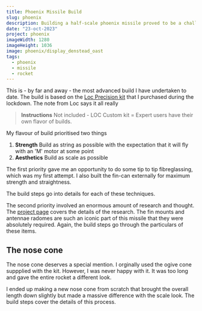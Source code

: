 ```yaml
---
title: Phoenix Missile Build
slug: phoenix
description: Building a half-scale phoenix missile proved to be a challenge.
date: "23-oct-2023"
project: phoenix
imageWidth: 1280
imageHeight: 1036
image: phoenix/display_denstead_oast
tags:
  - phoenix
  - missile
  - rocket
---
```

This is - by far and away - the most advanced build I have undertaken to date.
The build is based on the
[Loc Precision kit](https://locprecision.com/collections/rockets-7-675-diameter/products/phoenix-75)
that I purchased during the lockdown. The note from Loc says it all really

> **Instructions** Not included - LOC Custom kit = Expert users have their own flavor of builds.

My flavour of build prioritised two things

1. **Strength** Build as string as possible with the expectation that it will
fly with an 'M' motor at some point
2. **Aesthetics** Build as scale as possible

The first priority gave me an opportunity to do some tip to tip fibreglassing,
which was my first attempt. I also built the fin-can externally for maximum
strength and straightness.

The build steps go into details for each of these techniques.

The second priority involved an enormous amount of research and thought.
The [project page](/projects/phoenix) covers the details of the research.
The fin mounts and antennae radomes are such an iconic part of this missile
that they were absolutely required. Again, the build steps go through the
particulars of these items.

## The nose cone

The nose cone deserves a special mention. I orginally used the ogive cone
suppplied with the kit. However, I was never happy with it. It was too long
and gave the entire rocket a different look.

<BlogImage src="phoenix/build/nose_cones" alt="nose cones" width="3024" height="4032"/>

I ended up making a new nose cone from scratch that brought the overall length
down slightly but made a massive difference with the scale look. The build steps
cover the details of this process.

